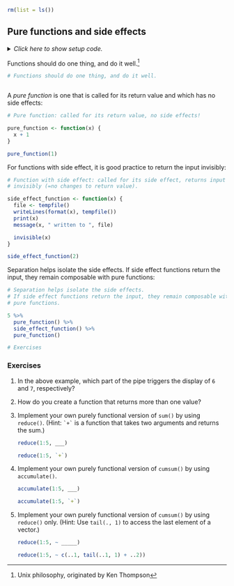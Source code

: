 ```r
rm(list = ls())
```


## Pure functions and side effects

<details><summary>*Click here to show setup code.*</summary>
```r
### Pure functions and side effects

```
```r
library(tidyverse)
```
</details>

Functions should do one thing, and do it well.^[Unix philosophy, originated by Ken Thompson]

```r
# Functions should do one thing, and do it well.
```
```r

```

A *pure function* is one that is called for its return value and which has no side effects:

```r
# Pure function: called for its return value, no side effects!
```
```r
pure_function <- function(x) {
  x + 1
}

pure_function(1)
```

For functions with side effect, it is good practice to return the input invisibly:

```r
# Function with side effect: called for its side effect, returns input
# invisibly (=no changes to return value).
```
```r
side_effect_function <- function(x) {
  file <- tempfile()
  writeLines(format(x), tempfile())
  print(x)
  message(x, " written to ", file)

  invisible(x)
}

side_effect_function(2)
```


Separation helps isolate the side effects.
If side effect functions return the input, they remain composable with pure functions:



```r
# Separation helps isolate the side effects.
# If side effect functions return the input, they remain composable with
# pure functions.
```
```r
5 %>%
  pure_function() %>%
  side_effect_function() %>%
  pure_function()
```


```r
# Exercises
```

### Exercises

1. In the above example, which part of the pipe triggers the display of `6` and `7`, respectively?

1. How do you create a function that returns more than one value?

1. Implement your own purely functional version of `sum()` by using `reduce()`. (Hint: `` `+` `` is a function that takes two arguments and returns the sum.)
    
    ```r
    reduce(1:5, ___)
    ```
    ```r
    reduce(1:5, `+`)
    ```

1. Implement your own purely functional version of `cumsum()` by using `accumulate()`. 

    ```r
    accumulate(1:5, ___)
    ```
    ```r
    accumulate(1:5, `+`)
    ```

1. Implement your own purely functional version of `cumsum()` by using `reduce()` only. (Hint: Use `tail(., 1)` to access the last element of a vector.)

    ```r
    reduce(1:5, ~ _____)
    ```
    ```r
    reduce(1:5, ~ c(..1, tail(..1, 1) + ..2))
    ```
